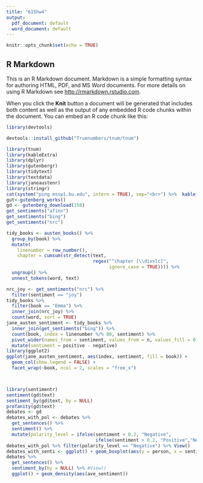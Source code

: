 ```yaml
---
title: "615hw4"
output:
  pdf_document: default
  word_document: default
---
```


```r
knitr::opts_chunk$set(echo = TRUE)
```

## R Markdown

This is an R Markdown document. Markdown is a simple formatting syntax for authoring HTML, PDF, and MS Word documents. For more details on using R Markdown see <http://rmarkdown.rstudio.com>.

When you click the **Knit** button a document will be generated that includes both content as well as the output of any embedded R code chunks within the document. You can embed an R code chunk like this:

```r
library(devtools)

devtools::install_github("Truenumbers/tnum/tnum")

library(tnum)
library(kableExtra)
library(dplyr)
library(gutenbergr)
library(tidytext)
library(textdata)
library(janeaustenr)
library(stringr)
cat(system("ping mssp1.bu.edu", intern = TRUE), sep="<br>") %>%  kable()
gut<-gutenberg_works()
gd <- gutenberg_download(158)
get_sentiments("afinn")
get_sentiments("bing")
get_sentiments("nrc")

tidy_books <- austen_books() %>%
  group_by(book) %>%
  mutate(
    linenumber = row_number(),
    chapter = cumsum(str_detect(text, 
                                regex("^chapter [\\divxlc]", 
                                      ignore_case = TRUE)))) %>%
  ungroup() %>%
  unnest_tokens(word, text)

nrc_joy <- get_sentiments("nrc") %>% 
  filter(sentiment == "joy")
tidy_books %>%
  filter(book == "Emma") %>%
  inner_join(nrc_joy) %>%
  count(word, sort = TRUE)
jane_austen_sentiment <- tidy_books %>%
  inner_join(get_sentiments("bing")) %>%
  count(book, index = linenumber %/% 80, sentiment) %>%
  pivot_wider(names_from = sentiment, values_from = n, values_fill = 0) %>% 
  mutate(sentiment = positive - negative)
library(ggplot2)
ggplot(jane_austen_sentiment, aes(index, sentiment, fill = book)) +
  geom_col(show.legend = FALSE) +
  facet_wrap(~book, ncol = 2, scales = "free_x")



library(sentimentr)
sentiment(gd$text)
sentiment_by(gd$text, by = NULL)
profanity(gd$text)
debates <- gd
debates_with_pol <- debates %>% 
  get_sentences() %>% 
  sentiment() %>% 
  mutate(polarity_level = ifelse(sentiment < 0.2, "Negative",
                                 ifelse(sentiment > 0.2, "Positive","Neutral")))
debates_with_pol %>% filter(polarity_level == "Negative") %>% View()
debates_with_senti <- ggplot() + geom_boxplot(aes(y = person, x = sentiment))
debates %>% 
  get_sentences() %>% 
  sentiment_by(by = NULL) %>% #View()
  ggplot() + geom_density(aes(ave_sentiment))



```

